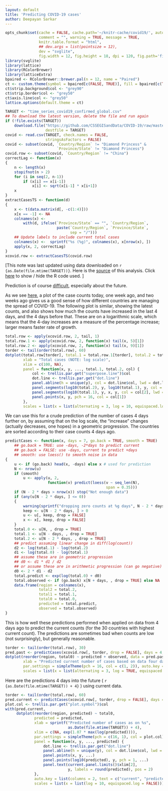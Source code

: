 ```yaml
---
layout: default
title: 'Predicting COVID-19 cases'
author: Deepayan Sarkar
---
```




```r
opts_chunk$set(cache = FALSE, cache.path='~/knitr-cache/covid19/', autodep = TRUE,
               comment = "", warning = TRUE, message = TRUE,
               knitr.table.format = "html",
			   ## dev.args = list(pointsize = 12),
               dev = "svglite",
               fig.width = 12, fig.height = 18, dpi = 120, fig.path='figures/prediction-')
library(svglite)
library(lattice)
library(RColorBrewer)
library(latticeExtra)
bpaired <- RColorBrewer::brewer.pal(n = 12, name = "Paired")
ct <- custom.theme(symbol = bpaired[c(FALSE, TRUE)], fill = bpaired[c(TRUE, FALSE)])
ct$strip.background$col <- "grey90"
ct$strip.border$col <- "grey50"
ct$axis.line$col <- "grey50"
lattice.options(default.theme = ct)
```

```r
TARGET <- "time_series_covid19_confirmed_global.csv"
## To download the latest version, delete the file and run again
if (!file.exists(TARGET))
    download.file("https://github.com/CSSEGISandData/COVID-19/raw/master/csse_covid_19_data/csse_covid_19_time_series/time_series_covid19_confirmed_global.csv",
                  destfile = TARGET)
covid <- read.csv(TARGET, check.names = FALSE,
                  stringsAsFactors = FALSE)
covid <- subset(covid, `Country/Region` != "Diamond Princess" &
                       `Province/State` != "Diamond Princess")
covid.row <- subset(covid, `Country/Region` != "China")
correctLag <- function(x)
{
    n <- length(x)
    stopifnot(n > 2)
    for (i in seq(2, n-1))
        if (x[i] == x[i-1])
            x[i] <- sqrt(x[i-1] * x[i+1])
    x
}
extractCasesTS <- function(d)
{
    x <- t(data.matrix(d[, -c(1:4)]))
    x[x == -1] <- NA
    colnames(x) <-
        with(d, ifelse(`Province/State` == "", `Country/Region`,
                       paste(`Country/Region`, `Province/State`,
                             sep = "/")))
    ## Update labels to include current total cases
    colnames(x) <-  sprintf("%s (%g)", colnames(x), x[nrow(x), ])
    apply(x, 2, correctLag)
}
xcovid.row <- extractCasesTS(covid.row)
```


[This note was last updated using data downloaded on 
`r {as.Date(file.mtime(TARGET))}`. Here is the
[source](prediction.rmd) of this analysis. Click <a href="#"
data-toggle="collapse" data-target="div.sourceCode"
aria-expanded="true">here</a> to show / hide the R code used. ]


Prediction is of course
[difficult](https://quoteinvestigator.com/2013/10/20/no-predict/),
especially about the future.

As we see [here](doubling.html), a plot of the case counts today, one
week ago, and two weeks ago gives us a good sense of how different
countries are managing the spread of COVID-19. The following plot is
similar, showing the latest counts, and also shows how much the counts
have increased in the last 4 days, and the 4 days before that. These
are on a logarithmic scale, which means that the 4-day increases are a
measure of the percentage increase; larger means faster rate of
growth.


```r
total.row <- apply(xcovid.row, 2, tail, 1)
total.row.1 <- apply(xcovid.row, 2, function(x) tail(x, 5)[1])
total.row.2 <- apply(xcovid.row, 2, function(x) tail(x, 9)[1])
torder <- tail(order(total.row), 60)
dotplot(total.row[torder], total.1 = total.row.1[torder], total.2 = total.row.2[torder],
        xlab = "Total cases (NOTE: log scale)",
        xlim = c(100, NA),
        panel = function(x, y, ..., total.1, total.2, col) {
            col <- trellis.par.get("superpose.line")$col
            dot.line <- trellis.par.get("dot.line")
            panel.abline(h = unique(y), col = dot.line$col, lwd = dot.line$lwd)
            panel.segments(log10(total.2), y, log10(total.1), y, col = col[3], lwd = 2)
            panel.segments(log10(total.1), y, x, y, col = col[2], lwd = 3)
            panel.points(x, y, pch = 16, col = col[1])
        },
        scales = list(x = list(alternating = 3, log = 10, equispaced.log = FALSE)))
```

We can use this for a crude prediction of the number of cases 4 days
further on, by assuming that on the log scale, the "increase" changes
(actually decreases, one hopes) in a geometric progression. The
countries are sorted according to their case counts 4 days ago. 


```r
predictCases <- function(x, days = 7, go.back = TRUE, smooth = TRUE)
    ## go.back = TRUE: use -days, -2*days to predict current
    ## go.back = FALSE: use -days, current to predict +days
    ## smooth: use loess() to smooth noise in data 
{
    u <- if (go.back) head(x, -days) else x # used for prediction
    N <- nrow(u)
    if (smooth)
        u <- apply(u, 2,
                   function(v) predict(loess(v ~ seq_len(N),
                                             span = 0.35)))
    if (N - 2 * days > nrow(x)) stop("Not enough data")
    if (any(u[N - 2 * days, ] <= 0))
    {
        warning(sprintf("dropping zero counts at %g days", N - 2 * days))
        keep <- u[N - 2 * days, ] > 0
        u <- u[, keep, drop = FALSE]
        x <- x[, keep, drop = FALSE]
    }
    total.0 <- u[N, , drop = TRUE]
    total.1 <- u[N - days, , drop = TRUE]
    total.2 <- u[N - 2 * days, , drop = TRUE]
    ## predict assuming linear change in diff(log(count))
    d2 <- log(total.1) - log(total.2)
    d1 <- log(total.0) - log(total.1)
    ## assume these are in geometric progression
    ## d0 <- d1 * d1 / d2
    ## or assume these are in arithmetic progression (can go negative)
    d0 <- 2 * d1 - d2
    total.predict <- exp(log(total.0) + d0)
    total.observed <- if (go.back) x[N + days, , drop = TRUE] else NA
    data.frame(region = colnames(x),
               total2 = total.2,
               total1 = total.1,
               total0 = total.0,
               predicted = total.predict,
               observed = total.observed)
}
```

This is how well these predictions performed when applied on data from
4 days ago to predict the current counts (for the 30 countries with
highest current count). The predictions are sometimes bad when counts
are low (not surprisingly), but generally reasonable.


```r
torder <- tail(order(total.row), 30)
pred.past <- predictCases(xcovid.row[, torder, drop = FALSE], days = 4, go.back = TRUE)
dotplot(reorder(region, total0) ~ predicted + observed, data = pred.past,
        xlab = "Predicted current number of cases based on data four days ago",
        par.settings = simpleTheme(pch = 16, col = c(1, 2)), auto.key = list(columns = 2),
        scales = list(x = list(alternating = 3, log = TRUE, equispaced.log = FALSE)))
```

Here are the predictions 4 days into the future (
`r {as.Date(file.mtime(TARGET)) + 4}`
) using current data.

```r
torder <- tail(order(total.row), 60)
pred.current <- predictCases(xcovid.row[, torder, drop = FALSE], days = 4, go.back = FALSE)
plot.col <- trellis.par.get("plot.symbol")$col
with(pred.current,
     dotplot(reorder(region, predicted) ~ total0,
             predicted = predicted,
             xlab = sprintf("Predicted number of cases as on %s",
                            as.Date(file.mtime(TARGET)) + 4),
             xlim = c(NA, exp(1.07 * max(log(predicted)))),
             par.settings = simpleTheme(pch = c(16, 1), col = plot.col), 
             panel = function(x, y, ..., predicted) {
                 dot.line <- trellis.par.get("dot.line")
                 panel.abline(h = unique(y), col = dot.line$col, lwd = dot.line$lwd)
                 panel.points(x, y, ...)
                 panel.points(log10(predicted), y, pch = 1, ...)
                 panel.text(current.panel.limits()$xlim[2],
                            y, labels = round(predicted), pos = 2)
             },
             auto.key = list(columns = 2, text = c("current", "predicted")),
             scales = list(x = list(log = 10, equispaced.log = FALSE))))
```



<!--  

# Prediction using doubling time

[TODO]

A slightly more sophisticated method could be to predict the [doubling
time](doubling.html), and use it to predict growth. Although the
initial growth is often erratic, most countries seem to be settling
down into a pattern of linear growth of the doubling time. If we
assume that doubling time will continue to grow linearly, that gives
us a predicted doubling time every day into the future, and that can
be turned into a predicted number of cases (or new cases, etc.).

```r
DAYS.USED <- 5
```

We use a naive method to estimate how the doubling time will change
linearly: we look at the change in doubling time over the last 
`r {DAYS.USED}` days, and use the minimum and maximum as possible
limits.



```Rcpp
#include <Rcpp.h>

using namespace Rcpp;

double interpolate_value(NumericVector x, double thalf)
{
    int lo, hi;
    // should be error if thalf < 0; but just return 0
    if (thalf < 0) return 0.0;
    lo = (int) thalf;
    hi = lo + 1;
    return x[lo] * (hi-thalf) + x[hi] * (thalf-lo);
}


// [[Rcpp::export]]
NumericVector extend_linear_doubling(NumericVector x, int nnew,
				     double dcurrent, double dchange)
{
    int j, n = x.size();
    double thalf;
    NumericVector ex(n + nnew);
    for (int j = 0; j < n; j++) {
		ex[j] = x[j];
    }
    for (int j = n; j < n + nnew; j++) {
		dcurrent += dchange;
		thalf = j - dcurrent;
		ex[j] = 2 * interpolate_value(ex, thalf);
    }
    return ex;
}
```





```r
tdouble <- function(n, x, min = 50)
{
    if (x[n] < min) return (NA_real_)
    x <- head(x, n)
    x <- c(0, x[x > 0])
    i <- seq_along(x)
    f <- approxfun(x, i)
    diff(f(max(x) * c(0.5, 1)))
}
doubling.last <- function(x, min = 50, days = DAYS.USED)
{
    sapply(rev(seq(length(x), by = -1, length.out = days)),
           tdouble, x = x, min = min)
}
panel.predict <-
    function(x, y, drop.days = 0, pred.days = DAYS.USED, new.days = 20,
             cumulative = TRUE, fill = "grey50", alpha = 0.5,
             prepanel = FALSE)
        ## daily new cases (diff) if cumulative = FALSE
{
    if (drop.days > 0)
    {
        x <- head(x, -drop.days)
        y <- head(y, -drop.days)
    }
    N <- length(x)
    dt <- doubling.last(y, min = 50, days = pred.days)
    drange <- range(diff(dt))
    ## prediction for lower and upper end: next 'new.days' days
    y.lower <-
        tail(extend_linear_doubling(y, new.days, dt[length(dt)], max(0, drange[1])),
             new.days + 1)
    y.upper <-
        tail(extend_linear_doubling(y, new.days, dt[length(dt)], drange[2]),
             new.days + 1)
    x.new <- seq(x[N], by = 1, length.out = new.days + 1)
    ## str(list(N = N, ystart = y[N], x = x.new, yl = y.lower, yu = y.upper))
    if (prepanel)
    {
        if (cumulative) list(xlim = range(x) + c(0, new.days),
                             ylim = c(NA, max(y.lower, y.upper)))
        else list(xlim = range(x) + c(0, new.days),
                  ylim = c(NA, max(diff(y.lower), diff(y.upper))))
    }
    else
    {
        if (cumulative)
            panel.polygon(c(x.new, rev(x.new)), c(y.lower, rev(y.upper)),
                          col = fill, alpha = alpha, border = "transparent")
        else
            panel.polygon(x.new[-1], diff(y.lower), rev(x.new[-1]), rev(diff(y.upper)),
                          col = fill, alpha = alpha, border = "transparent")
    }
}
my.prepanel <- function(x, y, ..., new.days, cumulative = TRUE)
{
    panel.predict(x, y, ...,
                  new.days = new.days,
                  cumulative = cumulative, prepanel = TRUE)
}
my.panel <- function(x, y, ..., new.days, cumulative)
{
    panel.predict(x, y, ...,
                  new.days = new.days,
                  cumulative = cumulative, alpha = 0.5)
    if (cumulative)
        panel.xyplot(x, y, ..., type = "l")
    else
        panel.xyplot(x[-1], diff(y), ..., type = "o", pch = ".", cex = 3)
}
```




```r
N <- nrow(xcovid.row)
regions <- # at least 1000 cases
    names(which(sort(xcovid.row[N, ], decreasing=TRUE) > 9999))
t <- seq(as.Date("2020-01-22"), by = 1, length.out = N)
d.regions <- data.frame(time = t,
                        cases = as.vector(xcovid.row[, regions]),
                        region = gl(length(regions), N, labels = regions))
xyplot(cases ~ time | region, data = d.regions, 
       new.days = 10, cumulative = TRUE, as.table = TRUE,
       drop.days = DAYS.USED, pred.days = DAYS.USED,
       scales = list(y = "free"),
       prepanel = my.prepanel, panel = my.panel)
```



-->
